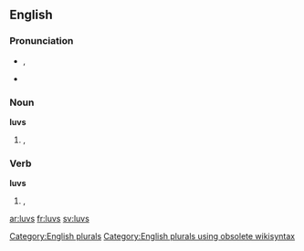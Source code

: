 ==English==

===Pronunciation===
* {{IPA|/lʌvz/}}, {{X-SAMPA|/lVvz/}}
* {{audio|en-us-loves.ogg|Audio (US)}}

===Noun===
'''luvs'''

# {{alternative spelling of|luvz|lang=en|nodot=t}}, {{plural of |luv|lang=en|nocap=t}}

===Verb===
'''luvs'''

# {{alternative spelling of|luvz|lang=en|nodot=t}}, {{en-third-person singular of|luv}}

[[Category:English plurals]][[Category:English plurals using obsolete wikisyntax]]

[[ar:luvs]]
[[fr:luvs]]
[[sv:luvs]]